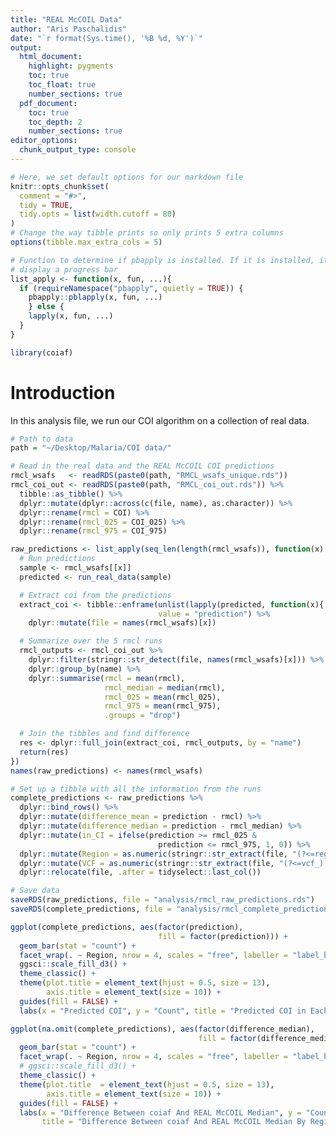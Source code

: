 ```yaml
---
title: "REAL McCOIL Data"
author: "Aris Paschalidis"
date: "`r format(Sys.time(), '%B %d, %Y')`"
output:
  html_document:
    highlight: pygments
    toc: true
    toc_float: true
    number_sections: true
  pdf_document:
    toc: true
    toc_depth: 2
    number_sections: true
editor_options:
  chunk_output_type: console
---
```


```r
# Here, we set default options for our markdown file
knitr::opts_chunk$set(
  comment = "#>",
  tidy = TRUE,
  tidy.opts = list(width.cutoff = 80)
)
# Change the way tibble prints so only prints 5 extra columns
options(tibble.max_extra_cols = 5)

# Function to determine if pbapply is installed. If it is installed, it will
# display a progress bar
list_apply <- function(x, fun, ...){
  if (requireNamespace("pbapply", quietly = TRUE)) {
    pbapply::pblapply(x, fun, ...)
    } else {
    lapply(x, fun, ...)
  }
}

library(coiaf)
```

# Introduction

In this analysis file, we run our COI algorithm on a collection of real data.

```r
# Path to data
path = "~/Desktop/Malaria/COI data/"

# Read in the real data and the REAL McCOIL COI predictions
rmcl_wsafs   <- readRDS(paste0(path, "RMCL_wsafs_unique.rds"))
rmcl_coi_out <- readRDS(paste0(path, "RMCL_coi_out.rds")) %>% 
  tibble::as_tibble() %>% 
  dplyr::mutate(dplyr::across(c(file, name), as.character)) %>% 
  dplyr::rename(rmcl = COI) %>% 
  dplyr::rename(rmcl_025 = COI_025) %>% 
  dplyr::rename(rmcl_975 = COI_975)
```

```r
raw_predictions <- list_apply(seq_len(length(rmcl_wsafs)), function(x) {
  # Run predictions
  sample <- rmcl_wsafs[[x]]
  predicted <- run_real_data(sample)

  # Extract coi from the predictions
  extract_coi <- tibble::enframe(unlist(lapply(predicted, function(x){ x$coi })),
                                 value = "prediction") %>%
    dplyr::mutate(file = names(rmcl_wsafs)[x])

  # Summarize over the 5 rmcl runs
  rmcl_outputs <- rmcl_coi_out %>%
    dplyr::filter(stringr::str_detect(file, names(rmcl_wsafs)[x])) %>%
    dplyr::group_by(name) %>%
    dplyr::summarise(rmcl = mean(rmcl),
                     rmcl_median = median(rmcl),
                     rmcl_025 = mean(rmcl_025),
                     rmcl_975 = mean(rmcl_975),
                     .groups = "drop")

  # Join the tibbles and find difference
  res <- dplyr::full_join(extract_coi, rmcl_outputs, by = "name")
  return(res)
})
names(raw_predictions) <- names(rmcl_wsafs)

# Set up a tibble with all the information from the runs
complete_predictions <- raw_predictions %>%
  dplyr::bind_rows() %>% 
  dplyr::mutate(difference_mean = prediction - rmcl) %>% 
  dplyr::mutate(difference_median = prediction - rmcl_median) %>%
  dplyr::mutate(in_CI = ifelse(prediction >= rmcl_025 & 
                                 prediction <= rmcl_975, 1, 0)) %>%
  dplyr::mutate(Region = as.numeric(stringr::str_extract(file, "(?<=region_)[:digit:]*"))) %>% 
  dplyr::mutate(VCF = as.numeric(stringr::str_extract(file, "(?<=vcf_)[:digit:]*"))) %>% 
  dplyr::relocate(file, .after = tidyselect::last_col())

# Save data
saveRDS(raw_predictions, file = "analysis/rmcl_raw_predictions.rds")
saveRDS(complete_predictions, file = "analysis/rmcl_complete_predictions.rds")
```

```r
ggplot(complete_predictions, aes(factor(prediction), 
                                 fill = factor(prediction))) +
  geom_bar(stat = "count") + 
  facet_wrap(. ~ Region, nrow = 4, scales = "free", labeller = "label_both") + 
  ggsci::scale_fill_d3() +
  theme_classic() +
  theme(plot.title = element_text(hjust = 0.5, size = 13),
        axis.title = element_text(size = 10)) +
  guides(fill = FALSE) +
  labs(x = "Predicted COI", y = "Count", title = "Predicted COI in Each Region")

ggplot(na.omit(complete_predictions), aes(factor(difference_median), 
                                          fill = factor(difference_median))) +
  geom_bar(stat = "count") + 
  facet_wrap(. ~ Region, nrow = 4, scales = "free", labeller = "label_both") + 
  # ggsci::scale_fill_d3() +
  theme_classic() +
  theme(plot.title  = element_text(hjust = 0.5, size = 13),
        axis.title = element_text(size = 10)) +
  guides(fill = FALSE) +
  labs(x = "Difference Between coiaf And REAL McCOIL Median", y = "Count", 
       title = "Difference Between coiaf And REAL McCOIL Median By Region")
```

